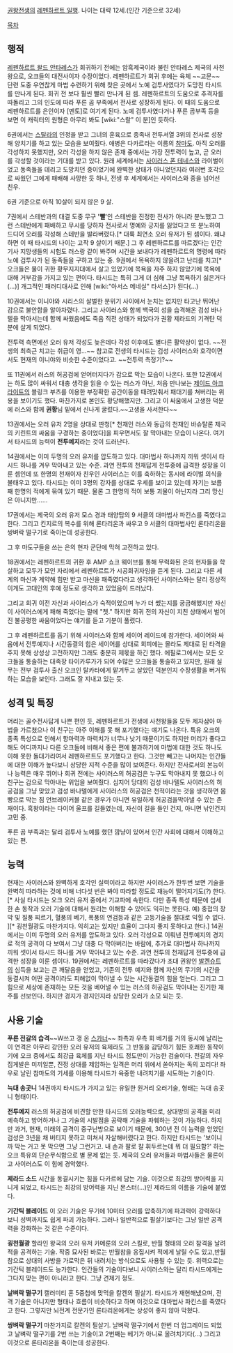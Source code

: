 [[권왕전생]]의 [[레펜하르트 일행]]. 나이는 대략 12세.(인간 기준으로 32세)

[[목차]]
== 행적 ==

[[레펜하르트 왈드 안타레스]]가 회귀하기 전에는 암흑제국이라 불린 안타레스 제국의 사천왕으로, 오크들의 대전사이자 수장이었다. 레펜하르트가 회귀 후에는 육체 ~~고문~~ 단련 도중 우연찮게 마법 수련하기 위해 찾은 곳에서 노예 검투사였다가 도망친 타시드를 만나게 된다. 회귀 전 보다 훨씬 빨리 만나게 된 셈. 레펜하르트의 도움으로 추격자를 따돌리고 그의 인도에 따라 푸른 곰 부족에서 전사로 성장하게 된다. 이 때의 도움으로 레펜하르트를 은인이자 [멘토]로 여기게 된다. 노예 검투사였다거나 푸른 곰부족 등을 보면 이 캐릭터의 원형은 아무리 봐도 [wiki:"스랄" 이 분]인 듯하다.

6권에서는 [[스탈라]]의 인정을 받고 그녀의 훈육으로 종족내 전투서열 3위의 전사로 성장해 양치기를 하고 있는 모습을 보여줬다. 애병은 다카르라는 이름의 [[참마도]]. 아직 오러를 각성하지 못했지만, 오러 각성을 하지 않은 존재 중에서는 가장 전투력이 높고, 곧 오러를 각성할 것이라는 기대를 받고 있다. 원래 세계에서는 [[사이러스 폰 테네스]]와 라이벌이었고 동족들을 데리고 도망치던 중이었기에 완벽한 상태가 아니었던지라 여러번 호각으로 싸웠던 그에게 패배해 사망한 듯 하나, 전생 후 세계에서는 사이러스와 종을 넘어선 친우. 

6권 기준으로 아직 10살이 되지 않은 9 살. 

7권에서 스테반과의 대결 도중 무구 ''''빨''''인 스테반을 진정한 전사가 아니라 분노했고 그런 스테반에게 패배하고 무시를 당하자 전사로서 명예와 긍지를 잃었다고 또 분노하여 드디어 오러를 각성해 스테반을 발라버렸다.[* 대륙 최연소 오러 유저가 된 셈이다. 왜냐하면 이 때 타시드의 나이는 고작 9 살이기 때문.] 그 후 레펜하르트를 따르겠다는 인간 기사 지망생들의 시험도 러스랑 같이 봐주며 시간을 보내다가 레펜하르트의 명령에 따라 노예 검투사가 된 동족들을 구하고 있는 중. 9권에서 목욕하지 않을려고 난리를 치고[* 오크들은 물이 귀한 황무지지대에서 살고 있었기에 목욕을 자주 하지 않았기에 목욕에 대해 거부감을 가지고 있는 편이다. 타시드는 특히 그게 더 심해 그냥 목욕하기 싫은거다(…)] 개그적인 패러디대사로 인해 [wiki:"아서스 메네실" 타서스]가 된다(…)

10권에서는 이니야와 시리스의 살벌한 분위기 사이에서 눈치는 없지만 타고난 뛰어난 감으로 불안함을 알아차렸다. 그리고 사이러스와 함께 백국의 성을 습격해온 검성 바나텔을 막아서는데 함께 싸웠음에도 죽음 직전 상태가 되었다가 권황 제라드의 기격탄 덕분에 살게 되었다.

전투력 측면에선 오러 유저 각성도 늦은데다 각성 이후에도 별다른 활약상이 없다. ~~전생의 최측근 치고는 취급이 영…~~ 참고로 전생의 타시드는 검성 사이러스와 호각이면서도 현재의 이니야와 비슷한 수준이었다고. ~~전투력 측정기?~~

또 11권에서 러스의 허공검에 얻어터지다가 감으로 막는 모습이 나온다. 또한 12권에서는 하도 많이 싸워서 대충 생각을 읽을 수 있는 러스가 아닌, 처음 만나보는 [[제이드 아크라이트]]의 블링크 부츠를 이용한 부정확한 공간이동을 때려맞춰서 패대기를 쳐버리는 위용을 보이기도 했다. 마찬가지로 본인도 황당해했지만. 그리고 이 싸움에서 고생한 덕분에 러스와 함께 '''권황'''님 밑에서 신나게 굴렀다.~~고생을 사서한다~~

13권에서는 오러 유저 2명을 상대로 딴청[* 천재인 러스와 동급의 천재인 바슈탈론 제국의 키린트의 싸움을 구경하는 중이었다]을 피우면서도 잘 막아내는 모습이 나온다. 여기서 타시드의 능력이 '''전투예지'''라는 것이 드러난다. 

14권에서는 이미 두명의 오러 유저를 압도하고 있다. 대마법사 하나까지 끼워 셋이서 타시드 하나를 겨우 막아내고 있는 수준. 과연 전투의 천재답게 전투중에 급격한 성장을 이룬 셈인데 또 한명의 천재이자 친우인 사이러스는 이를 축하하는 동시에 라이벌 의식을 불태우고 있다. 타시드는 이미 3명의 강자를 상대로 우세를 보이고 있는데 자기는 보름째 한명의 적에게 묶여 있기 때문. 물론 그 한명의 적이 보통 괴물이 아닌지라 그리 망신은 아니지만......

17권에서는 제국의 오러 유저 모스 경과 태양탑의 9 서클의 대마법사 파킨스를 죽였다고 한다. 그리고 킨지르의 복수를 위해 론타리온과 싸우고 9 서클의 대마법사인 론타리온을 쌍벼락 떨구기로 죽이는데 성공한다.

그 후 마도구들을 쓰는 은의 현자 군단에 막혀 고전하고 있다.

18권에서는 레펜하르트의 귀환 후 AMP 쇼크 웨이브를 통해 무력화된 은의 현자들을 학살하고 모두가 모인 자리에서 레펜하르트가 시공회귀자임을 듣게 된다. 그리고 다른 세계의 마신과 계약해 힘만 받고 마신을 패죽였다라고 생각하던 사이러스와는 달리 정상적이게도 고대인의 후예 정도로 생각하고 있었음이 드러났다.

그리고 회귀 이전 자신과 사이러스가 숙적이었으며 누가 더 쎘는지를 궁금해했지만 자신이 사이러스에게 패해 죽었다는 말에 "쳇." 하지만 회귀 전의 자신이 지친 상태에서 벌어진 불공평한 싸움이었다는 얘기를 듣고 기분이 풀렸다.

그 후 레펜하르트를 돕기 위해 사이러스와 함께 세이어 레이드에 참가한다. 세이어와 싸움에서 전투예지나 시간동결의 힘은 세이어를 상대로 회피에는 몰라도 제대로 된 타격을 주지 못해 상성상 고전하지만 그래도 충분히 제몫을 하긴 했다. 에필로그에서는 모든 오크들을 통솔하는 대족장 타이카루가가 되어 수많은 오크들을 통솔하고 있지만, 원래 실무는 전부 검투사 출신 오크인 탈카타에게 맡겨두고 살았던 덕분인지 수장생활을 버거워하는 모습을 보인다. 그래도 잘 지내고 있는 듯.

== 성격 및 특징 ==

머리는 골수전사답게 나쁜 편인 듯, 레펜하르트가 전생에 사천왕들을 모두 제자삼아 마법을 가르쳤으나 이 친구는 아주 이해를 못 해 포기했다는 얘기도 나온다. 특유 오크의 종족 특성으로 인해서 항마력과 마력치가 너무나 낮기 때문이기도 하지만 머리가 좋다고 해도 어디까지나 다른 오크들에 비해서 좋은 편에 불과하기에 마법에 대한 것도 하나도 이해 못한 돌대가리여서 레펜하르트도 포기했다고 한다. 그것만 빼고는 나머지는 인간들에 대한 이해가 높다보니 상당한 지적 수준을 많이 보여준다. 하지만 전사로서의 본능이나 능력은 매우 뛰어나 회귀 전에는 사이러스의 허공검은 누구도 막아내지 못 했으나 이 친구는 감으로 막아내는 위업을 보여줬다. 심지어 당대의 검성 바나텔도 사이러스의 허공검을 그냥 맞았고 검성 바나텔에게 사이러스의 허공검은 천적이라는 것을 생각하면 몸빵으로 막는 짐 언브레이커블 같은 경우가 아니면 유일하게 허공검을막아낼 수 있는 존재이다. 흑왕이라는 다이어 울프를 길들였는데, 자신이 길을 들인 건지, 아니면 낚인건지 고민 중. 

푸른 곰 부족과는 달리 검투사 노예를 했던 깜냥이 있어서 인간 사회에 대해서 이해하고 있는 편.

== 능력 ==

현재는 사이러스와 완벽하게 호각인 실력이라고 하지만 사이러스가 한두번 보면 기술을 완벽히 따라하는 것에 비해 너다섯 번은 봐야 따라할 정도로 재능이 떨어지기도(?) 한다.[* 사실 타시드는 오크 오러 유저 중에서 기교파에 속한다. 다만 종족 특성 때문에 섬세한 손 동작과 오러 기술에 대해서 원리는 이해할 수 있어도 익히는 못한다. 예) 중접의 장막 및 질풍 찌르기, 혈풍의 베기, 폭풍의 연검등과 같은 고등기술을 절대로 익힐 수 없다. ][* 굉천월광도 마찬가지다. 익히고는 있지만 효율이 그다지 좋지 못하다고 한다.]
14권에서는 이미 두명의 오러 유저를 압도하고 있다. 오러 각성으로 이뤄낸 전투예지의 경지로 적의 공격이 다 보여서 그냥 대충 다 막아버리는 바람에, 추가로 대마법사 하나까지 끼워 셋이서 타시드 하나를 겨우 막아내고 있는 수준. 과연 전투의 천재답게 전투중에 급격한 성장을 이룬 셈이다.
19권에서는 레펜하르트를 따라갔다가 초대 권왕인 [[발켄슈트]]의 심득을 보고는 큰 깨달음을 얻었고, 기존의 전투 예지와 함께 자신의 무기의 시간을 동결시켜 어떤 공격이라도 피해없이 막아낼 수 있는 시간동결의 힘을 얻는다. 그리고 그 힘으로 세상에 존재하는 모든 것을 베어낼 수 있는 러스의 허공검도 막아내는 진기한 재주를 선보인다. 하지만 경지가 경지인지라 상당한 오러가 소모 되는 듯.

== 사용 기술 ==

'''푸른 전갈의 습격'''~~W쓰고 갱 온 [[스카너]]~~
좌측과 우측 회 베기를 거의 동시에 날리는 이 연격은 아무리 강인한 오러 유저의 육제라도 그 반동을 감당하기 힘든 호쾌한 동작이기에 오크 중에서도 최강급 육체를 지닌 타시드 정도만이 가능한 검술이다. 전갈의 자우 집게발은 미끼일뿐, 진정 상대를 제압하는 일격은 머리 위에서 쏟아지는 독의 꼬리다! 좌우로 날린 참마도의 기세를 이용해 타시드가 육중한 내려치기를 시도하는 기술이다.

'''늑대 송곳니'''
14권까지 타시드가 가지고 있는 유일한 원거리 오러기술, 형태는 늑대 송곳니 형태이다.

'''전투예지'''
러스의 허공검에 비견할 만한 타시드의 오러능력으로, 상대방의 공격을 미리 예측하고 방어하거나 그 기술의 시발점을 공략해 기술을 파훼하는 것이 가능하다. 하지만 과거, 현재, 미래의 공격이 중구난방으로 보이기 때문에, 300년 전 이 능력을 얻었던 검성은 3년을 채 버티지 못하고 미쳐서 자살해버렸다고 한다. 하지만 타시드는 '보이니까 막는 거고 못 막으면 그냥 그런거고. 내 손과 팔로 칼 휘두르는데 뭐 더 필요함?' 하는 오크 특유의 단순무식함으로 별 문제 없는 듯. 제국의 오러 유저들과 마법사들은 물론이고 사이러스도 이 힘에 경악했다.

'''제라드 소드'''
시간을 동결시키는 힘을 다카르에 담는 기술. 이것으로 최강의 방어력을 지니게 되었고, 타시드는 최강의 방어력을 지닌 몬스터(...)인 제라드의 이름을 기술에 붙였다.

'''기간틱 블레이드'''
이 오러 기술은 무기에 10미터 오러를 압축하기에 파괴력이 강력하다보니 성벽까지도 쉽게 파괴 가능하다. 그러나 일반적으로 필살기보다는 그냥 일반 공격력을 강화하는 것 같은 수준이다.

'''굉천월광'''
할라인 왕국의 오러 유저 카메룬의 오러 스킬로, 반월 형태의 오러 참격을 날려 적을 공격하는 기술. 작중 묘사된 바로는 반월참을 응집시켜 적에게 날릴 수도 있고,반월참으로 상대의 사방을 가로막은 뒤 내려치는 방식으로도 사용될 수 있는 듯. 위력으로는 기간틱 블레이드도 능가한다. 인간들의 기술이다보니 사이러스와는 달리 타시드에게는 그다지 맞는 편이 아니라고 한다. 그냥 견제기 정도.

'''날벼락 떨구기'''
캘러미티 혼 5중첩에 맞먹을 칼켄의 필살기. 타시드가 재현해냈으며, 전격 기술은 아니지만 형태나 흐름이 비슷하다고 하며 이것으로 대마법사 파킨스를 죽였다고 한다. 그렇지만 뇌전계 전문가인 론타리온에게는 상성이 좋지 않아 막혔다.

'''쌍벼락 떨구기'''
마찬가지로 칼켄의 필살기. 날벼락 떨구기에서 한번 더 업그레이드 되었고 날벼락 떨구기를 2번 쓰는 기술이고 2번째는 베기가 아니로 올려치기다(...) 그리고 이것으로 론타리온을 죽이는데 성공한다.
